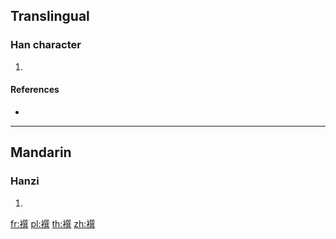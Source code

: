 {{character info/new}}
==Translingual==

===Han character===
{{Han char|rn=145|rad=衣|as=12|sn=18|four=|canj=LRUC}}

# {{defn|Han|sort=衣12}}

====References====
* {{Han ref|kx=1124.160|dkj=34576|dj=1591.250|hdz=53116.080|uh=8948|ud=35144}}

----

==Mandarin==

===Hanzi===
{{cmn-hanzi|pin=[[zhuàn]] ([[zhuan4]])|wg=chuan<sup>4</sup>}}

# {{defn|lang=cmn|sort=衣12}}

[[fr:襈]]
[[pl:襈]]
[[th:襈]]
[[zh:襈]]